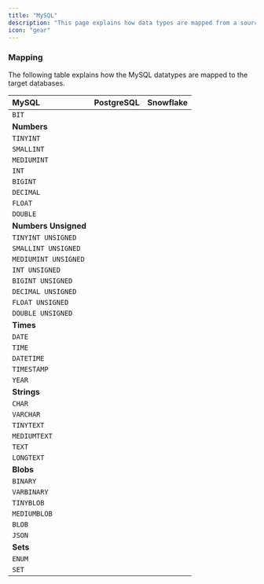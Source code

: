 ```yaml
---
title: "MySQL"
description: "This page explains how data types are mapped from a source MySQL database to target databases. Please visit the [MySQL Data Types Documentation](https://dev.mysql.com/doc/refman/8.4/en/data-types.html) to get a primer on the various MySQL datatypes. "
icon: "gear"
---
```


### Mapping

The following table explains how the MySQL datatypes are mapped to the target databases.

| MySQL                | PostgreSQL | Snowflake |
| :------------------- | :--------- | :-------- |
|     `BIT`                |            |           |
| **Numbers**          |            |           |
|     `TINYINT`            |            |           |
|     `SMALLINT`           |            |           |
|     `MEDIUMINT`          |            |           |
|     `INT`                |            |           |
|     `BIGINT`             |            |           |
|     `DECIMAL`            |            |           |
|     `FLOAT`              |            |           |
|     `DOUBLE`             |            |           |
| **Numbers Unsigned** |            |           |
|     `TINYINT UNSIGNED`   |            |           |
|     `SMALLINT UNSIGNED`  |            |           |
|     `MEDIUMINT UNSIGNED` |            |           |
|     `INT UNSIGNED`       |            |           |
|     `BIGINT UNSIGNED`    |            |           |
|     `DECIMAL UNSIGNED`   |            |           |
|     `FLOAT UNSIGNED`     |            |           |
|     `DOUBLE UNSIGNED`    |            |           |
| **Times**            |            |           |
|     `DATE`               |            |           |
|     `TIME`               |            |           |
|     `DATETIME`           |            |           |
|     `TIMESTAMP`          |            |           |
|     `YEAR`               |            |           |
| **Strings**          |            |           |
|     `CHAR`               |            |           |
|     `VARCHAR`            |            |           |
|     `TINYTEXT`           |            |           |
|     `MEDIUMTEXT`         |            |           |
|     `TEXT`               |            |           |
|     `LONGTEXT`           |            |           |
| **Blobs**            |            |           |
|     `BINARY`             |            |           |
|     `VARBINARY`          |            |           |
|     `TINYBLOB`           |            |           |
|     `MEDIUMBLOB`         |            |           |
|     `BLOB`               |            |           |
|     `JSON`               |            |           |
| **Sets**             |            |           |
|     `ENUM`               |            |           |
|     `SET`                |            |           |
